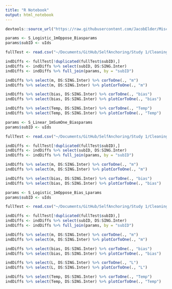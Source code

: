 ```yaml
---
title: "R Notebook"
output: html_notebook
---
```



```r
devtools::source_url("https://raw.githubusercontent.com/JacobElder/MiscellaneousR/master/corToOne.R")
```


```r
params <- S_Logistic_1mOppose_Biasparams
params$subID <- uIds

fullTest <- read.csv("~/Documents/GitHub/SelfAnchoring/Study 1/Cleaning/output/fullTest.csv")

indDiffs <- fullTest[!duplicated(fullTest$subID),]
indDiffs <- indDiffs %>% select(subID, DS:SING.Inter)
indDiffs <- indDiffs %>% full_join(params, by = "subID")
```

```r
indDiffs %>% select(m, DS:SING.Inter) %>% corToOne(., "m")
indDiffs %>% select(m, DS:SING.Inter) %>% plotCorToOne(., "m")
```

```r
indDiffs %>% select(bias, DS:SING.Inter) %>% corToOne(., "bias")
indDiffs %>% select(bias, DS:SING.Inter) %>% plotCorToOne(., "bias")
```

```r
indDiffs %>% select(Temp, DS:SING.Inter) %>% corToOne(., "Temp")
indDiffs %>% select(Temp, DS:SING.Inter) %>% plotCorToOne(., "Temp")
```

```r
params <- S_Linear_1mSumOne_Biasparams
params$subID <- uIds

fullTest <- read.csv("~/Documents/GitHub/SelfAnchoring/Study 1/Cleaning/output/fullTest.csv")

indDiffs <- fullTest[!duplicated(fullTest$subID),]
indDiffs <- indDiffs %>% select(subID, DS:SING.Inter)
indDiffs <- indDiffs %>% full_join(params, by = "subID")
```

```r
indDiffs %>% select(m, DS:SING.Inter) %>% corToOne(., "m")
indDiffs %>% select(m, DS:SING.Inter) %>% plotCorToOne(., "m")
```

```r
indDiffs %>% select(bias, DS:SING.Inter) %>% corToOne(., "bias")
indDiffs %>% select(bias, DS:SING.Inter) %>% plotCorToOne(., "bias")
```

```r
params <- S_Logistic_1mOppose_Bias_Lparams
params$subID <- uIds

fullTest <- read.csv("~/Documents/GitHub/SelfAnchoring/Study 1/Cleaning/output/fullTest.csv")

indDiffs <- fullTest[!duplicated(fullTest$subID),]
indDiffs <- indDiffs %>% select(subID, DS:SING.Inter)
indDiffs <- indDiffs %>% full_join(params, by = "subID")
```

```r
indDiffs %>% select(m, DS:SING.Inter) %>% corToOne(., "m")
indDiffs %>% select(m, DS:SING.Inter) %>% plotCorToOne(., "m")
```

```r
indDiffs %>% select(bias, DS:SING.Inter) %>% corToOne(., "bias")
indDiffs %>% select(bias, DS:SING.Inter) %>% plotCorToOne(., "bias")
```

```r
indDiffs %>% select(L, DS:SING.Inter) %>% corToOne(., "L")
indDiffs %>% select(L, DS:SING.Inter) %>% plotCorToOne(., "L")
```

```r
indDiffs %>% select(Temp, DS:SING.Inter) %>% corToOne(., "Temp")
indDiffs %>% select(Temp, DS:SING.Inter) %>% plotCorToOne(., "Temp")
```